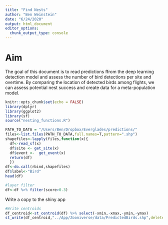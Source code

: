 ```yaml
---
title: "Find Nests"
author: "Ben Weinstein"
date: "6/24/2020"
output: html_document
editor_options: 
  chunk_output_type: console
---
```


# Aim

The goal of this document is to read predictions ffrom the deep learning detection model and assess the number of bird detections per site and overtime. By comparing the location of detected birds among flights, we can assess potential nest success and create data for a meta-population model.

```r
knitr::opts_chunk$set(echo = FALSE)
library(dplyr)
library(ggplot2)
library(sf)
source("nesting_functions.R")
```

```r
PATH_TO_DATA = "/Users/Ben/Dropbox/Everglades/predictions/"
files<-list.files(PATH_TO_DATA,full.names=T,pattern=".shp")
shapefiles<-lapply(files,function(x){
  df<-read_sf(x)
  df$site <- get_site(x)
  df$event <-  get_event(x)
  return(df)
  })
df<-do.call(rbind,shapefiles)
df$label<-"Bird"
head(df)

#layer filter
df<-df %>% filter(score>0.3)
```

Write a copy to the shiny app
```r
#Write centroids 
df_centroid<-st_centroid(df) %>% select(-xmin,-xmax,-ymin,-ymax)
st_write(df_centroid,"../App/Zooniverse/data/PredictedBirds.shp",delete_layer=T)
```

